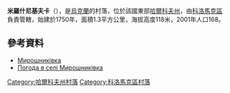 {{coord|49|44|56|N|35|16|47|E|scale:100000_region:UA|display=title}}

'''米羅什尼基夫卡'''（{{lang-uk|Мирошниківка}}），是[[烏克蘭|烏克蘭]]的村落，位於該國東部[[哈爾科夫州|哈爾科夫州]]，由[[科洛馬克區|科洛馬克區]]負責管轄，始建於1750年，面積1.3平方公里，海拔高度118米，2001年人口168。

==參考資料==
* [http://w1.c1.rada.gov.ua/pls/z7502/A005?rdat1=09.01.2009&rf7571=33377 Мирошниківка]{{dead link|date=2018年4月 |bot=InternetArchiveBot |fix-attempted=yes }}
* [http://weather.in.ua/ua/har'kovskaja/15793 Погода в селі Мирошниківка]

{{DEFAULTSORT:Мирошниківка}}
[[Category:哈爾科夫州村落|Category:哈爾科夫州村落]]
[[Category:科洛馬克區村落|Category:科洛馬克區村落]]


{{Kharkiv-geo-stub}}